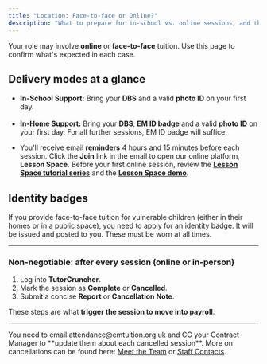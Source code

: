 ```yaml
---
title: "Location: Face-to-face or Online?"
description: "What to prepare for in-school vs. online sessions, and the non-negotiable steps that trigger payroll."
---
```


<Info>
  Your role may involve <strong>online</strong> or <strong>face-to-face</strong> tuition. Use this page to confirm what's expected in each case.
</Info>

## Delivery modes at a glance

<CardGroup cols={2}>
  <Card title="Face-to-face (in-home or in-school)" icon="building-2">
    <ul>
      <li><strong>In-School Support:</strong> Bring your <strong>DBS</strong> and a valid <strong>photo ID</strong> on your first day.</li><br/>
      <li><strong>In-Home Support:</strong> Bring your <strong>DBS</strong>, <strong>EM ID badge</strong> and a valid <strong>photo ID</strong> on your first day. For all further sessions, EM ID badge will suffice.</li>
    </ul>
  </Card>
  <Card title="Online" icon="monitor">
    <ul>
      <li>You'll receive email <strong>reminders</strong> 4 hours and 15 minutes before each session. Click the <strong>Join</strong> link in the email to open our online platform, <strong>Lesson Space</strong>. Before your first online session, review the <a href="https://www.youtube.com/watch?v=MbiI7ka2roE&list=PL5N9Z0iwMlavipYZWR86ic23rySq6MBSU&ab_channel=Lessonspace" target="_blank" rel="noopener noreferrer"><strong>Lesson Space tutorial series</strong></a> and the <a href="https://www.thelessonspace.com/demo" target="_blank" rel="noopener noreferrer"><strong>Lesson Space demo</strong></a>.</li>
    </ul>
  </Card>
</CardGroup>

## Identity badges
If you provide face-to-face tuition for vulnerable children (either in their homes or in a public space), you need to apply for an identity badge. It will be issued and posted to you. These must be worn at all times.

---
<div style={{
  padding: 20,
  borderRadius: 14,
  background: 'linear-gradient(180deg, rgba(10,132,255,0.08), rgba(10,132,255,0.03))',
  border: '1px solid rgba(10,132,255,0.18)',
  marginTop: 8
}}>
  <h3 style={{ marginTop: 0, marginBottom: 10 }}>Non-negotiable: after every session (online or in-person)</h3>
  <ol style={{ margin: 0, paddingLeft: 18 }}>
    <li>Log into <strong>TutorCruncher</strong>.</li>
    <li>Mark the session as <strong>Complete</strong> or <strong>Cancelled</strong>.</li>
    <li>Submit a concise <strong>Report</strong> or <strong>Cancellation Note</strong>.</li>
  </ol>
  <div style={{ fontSize: 13, opacity: 0.8, marginTop: 10 }}>
    These steps are what <strong>trigger the session to move into payroll</strong>.
  </div>
</div>

---

<Note>
  You need to email attendance@emtuition.org.uk and CC your Contract Manager to **update them about each cancelled session**. More on cancellations can be found here: <a href="/getting-started/meet-the-team">Meet the Team</a> or <a href="/staff-contacts">Staff Contacts</a>.
</Note>
